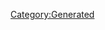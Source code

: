 {{Database/Costume/CostumeInfo
 |ID=171
 |DivaId=9
 |PrismCostumeId=11
 |Enabled=2
 |SkillId=21
 |EODICFLJAKO=False
 |AGBPBDODKBK=1
 |HMCOGDICFNB=1
 |LevelMax=5
 |HGBJODBCJDA=5
 |EGLDFPILJLG=0
 |GLEEPAFMPLO=False
 |IIELLEPEEFH=7400
}}
[[Category:Generated]]

